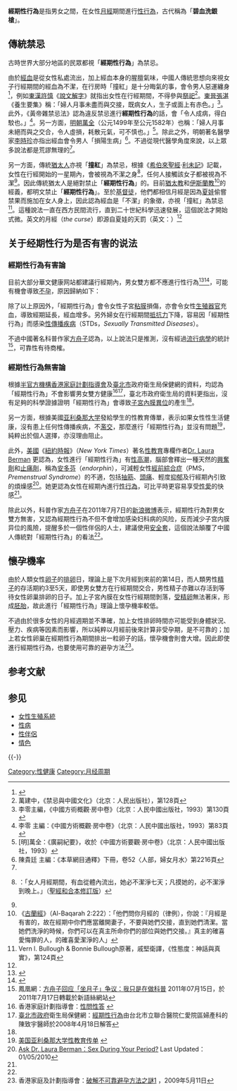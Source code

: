 {{original research|time=2018-11-26T05:08:34+00:00}}
{{primarysources|time=2018-11-26T05:08:34+00:00}}
'''經期性行為'''是指男女之間，在女性[[月經|月經]]期間進行[[性行為|性行為]]，古代稱為「'''碧血洗銀槍'''」。

== 傳統禁忌 ==
古時世界大部分地區的民眾都視「'''經期性行為'''」為禁忌。

由於[[經血|經血]]是從女性私處流出，加上經血本身的腥膻氣味，中國人傳統思想向來視女子行經期間的經血為不潔，在行房時「撞紅」是十分晦氣的事，會令男人惡運纏身<ref name="east">{{Cite web|title=正視性：撞紅行房的誤解|url=http://orientaldaily.on.cc/cnt/adult/20100319/00290_004.html|access-date=2021-08-23|work=東方日報|archive-date=2019-09-09|archive-url=https://web.archive.org/web/20190909194357/http://orientaldaily.on.cc/cnt/adult/20100319/00290_004.html|dead-url=no}}</ref>，例如[[東漢|東漢]][[許慎|許慎]]《[[說文解字|說文解字]]》就指出女性在行經期間，不得參與[[祭祀|祭祀]]<ref>萬建中，《禁忌與中國文化》（北京：人民出版社），第128頁</ref>。[[東晉|東晉]][[張湛|張湛]]《養生要集》稱：「婦人月事未盡而與交接，既病女人，生子或面上有赤色。」<ref >李零主編，《中國方術概觀‧房中卷》（北京：人民中國出版社，1993）第130頁 </ref>。此外，《黃帝雜禁忌法》認為違反禁忌進行'''經期性行為'''的話，會「令人成病，得白駮也。」<ref >李零 主編：《中國方術概觀‧房中卷》（北京：人民中國出版社，1993）第83頁 </ref>。另一方面，[[明朝|明朝]][[萬密齋|萬全]]（公元1499年至公元1582年）也稱：「婦人月事未絕而與之交合，令人虛損，耗散元氣，可不慎也。」<ref>[明]萬全：《廣嗣紀要》，收於《中國方術要觀‧房中卷》（北京：人民中國出版社，1993）</ref>。除此之外，明朝著名醫學家[[李時珍|李時珍]]亦指出經血會令男人「損陽生病」<ref>陳貴廷 主編：《本草網目通釋》下冊，卷52〈人部，婦女月水〉第2216頁</ref>。不過從現代醫學角度來說，以上眾多說法都是荒謬無理的<ref name="east" />。

另一方面，傳統[[猶太人|猶太人]]亦視「'''撞紅'''」為禁忌，根據《[[希伯來聖經|希伯來聖經]]‧[[利未記|利未記]]》記載，女性在行經開始的一星期內，會被視為不潔之身<ref name="bible">{{Bible|利未記|15|19}}：「女人月經期間，有血從體內流出，她必不潔淨七天；凡摸她的，必不潔淨到晚上。」（[[聖經|聖經]][[和合本修訂版|和合本修訂版]]）</ref>，任何人接觸該女子都被視為不潔<ref name="bible" />。因此傳統猶太人是絕對禁止「'''經期性行為'''」的。目前[[猶太教|猶太教]]和[[伊斯蘭教|伊斯蘭教]]<ref>《[[古蘭經|古蘭經]]》（Al-Baqarah 2:222）：「他們問你月經的（律例），你說：『月經是有害的，故在經期中你們應當離開妻子，不要與她們交接，直到她們清潔。當她們洗淨的時候，你們可以在真主所命你們的部位與她們交接。』真主的確喜愛悔罪的人，的確喜愛潔淨的人」</ref>的經義，都明文禁止「'''經期性行為'''」。至於[[基督徒|基督徒]]，他們都相信月經是因為[[夏娃|夏娃]]偷嘗禁果而施加在女人身上，因此認為經血是「不潔」的象徵，亦視「撞紅」為禁忌<ref name="bleed">Vern l. Bullough & Bonnie Bullough原著，戚堅衛譯，《性態度：神話與真實》，第124頁</ref>。這種說法一直在西方民間流行，直到二十世紀科學迅速發展，這個說法才開始式微。英文的月經（''the curse''）即源自夏娃的天罰（英文：{{lang|en|the curse of Eve}}）<ref name="bleed" />

== 关于经期性行为是否有害的说法 ==
=== 經期性行為有害論 ===
目前大部分華文健康网站都建議行經期內，男女雙方都不應進行性行為<ref>{{Cite web|title=新婚之夜“撞红”怎么办|url=https://health.sohu.com/20041229/n223678168.shtml|access-date=2021-08-23|work=搜狐健康|archive-date=2021-08-23|archive-url=https://web.archive.org/web/20210823055554/https://health.sohu.com/20041229/n223678168.shtml|dead-url=no}}</ref><ref>{{Cite web|title=月經期間發生性行為會懷孕嗎？|url=http://big5.ycwb.com/health/2011-03/15/content_3381743.htm|access-date=2021-08-23|date=2011-03-15|work=金羊網|archive-url=https://web.archive.org/web/20160310023927/http://big5.ycwb.com/health/2011-03/15/content_3381743.htm|archive-date=2016-03-10}}</ref>，可能有機會導致[[不孕|不孕]]，原因歸納如下：

{{cquote|
# 女士行經期間交合，脫落在[[子宮|子宮]]腔的內膜碎塊，會隨著女士達到[[性高潮|性高潮]]，被收縮的子宮帶到[[輸卵管|輸卵管]]，甚至進入腹腔、盤腔。這些內膜碎塊可能導致[[子宮內膜異位|子宮內膜異位]]，引致輸卵管與子宮，盆腔黏連，也可能令[[卵巢|卵巢]]表面變得肥厚，發生血液貯留，既影響[[排卵|排卵]]，也破壞正常的卵子的發育成長。
# 容易患上子宮內膜炎、急性附件炎及盆腔腹膜炎：由於經血是病菌繁殖的溫床，行經期間交合，會將陰道口與肛門之間的部位（即[[女陰|外陰]]及[[會陰|會陰]]）的[[病原體|病原體]]帶入陰道、子宮頸甚至子宮。病原體會導致婦女出現發燒和腹痛等病徵。此外，病原體也有機會通過子宮內膜的[[淋巴管|淋巴管]]感染盆腔部位（盆腔腹膜炎）。除此之外，病原體亦會同時感染輸卵管及卵巢（急性附件炎），導致輸卵管閉塞，男性精子不能通過。
# 引致免疫性不育、不孕症：進行經期性行為時，男性精子可能在子宮內破損的地方進入血液，而令女性[[免疫系統|免疫系統]]產生抗精子抗體。 }}

除了以上原因外，「經期性行為」會令女性子宮[[粘膜|粘膜]]損傷，亦會令女性[[生殖器官|生殖器官]]充血，導致經期延長，經血增多。另外婦女在行經期間[[抵抗力|抵抗力]]下降，容易因「經期性行為」而感染[[性傳播疾病|性傳播疾病]]（STDs，''Sexually Transmitted Diseases''）。

不過中國著名科普作家[[方舟子|方舟子]]認為，以上說法只是推測，沒有經過[[流行病學|流行病學]]的統計<ref name="photox">鳳凰網：[http://www.xys.org/xys/netters/Fang-Zhouzi/interview/fenghuang3.txt 方舟子回应「坐月子」争议：我只是在做科普] {{Wayback|url=http://www.xys.org/xys/netters/Fang-Zhouzi/interview/fenghuang3.txt |date=20140209002143 }}2011年07月15日，於2011年7月17日轉載於新語絲網站</ref>，可靠性有待商榷。

=== 經期性行為無害論 ===

根據[[半官方機構|半官方機構]][[香港家庭計劃指導會|香港家庭計劃指導會]]及[[臺北市|臺北市]]政府衛生局保健網的資料，均認為「經期性行為」不會影響男女雙方健康<ref>香港家庭計劃指導會：[http://www.famplan.org.hk/sexedu/B5/faq/cat05.asp 性問性答] {{Wayback|url=http://www.famplan.org.hk/sexedu/B5/faq/cat05.asp|date=20100527050054}}</ref><ref name="taiwan">[[臺北市政府|臺北市政府]]衛生局保健網：[http://www.healthcity.net.tw/med_qa/med_qa_content.asp?ask_id=24494 經期性行為]{{dead link|date=2018年4月|bot=InternetArchiveBot|fix-attempted=yes}}由台北市立聯合醫院仁愛院區婦產科的陳致宇醫師於2008年4月18日解答</ref>，臺北市政府衛生局的資料更指出，沒有足夠的科學證據證明「經期性行為」會導致[[子宮內膜異位|子宮內膜異位]]的產生<ref name="taiwan" />。

另一方面，根據美國[[亚利桑那大学|亚利桑那大学]]發給學生的性教育傳單，表示如果女性性生活健康，沒有患上任何性傳播疾病，不[[濫交|濫交]]，那麼進行「經期性行為」並沒有問題<ref>[http://www.health.arizona.edu/health_topics/sexual_health/sextalk/2007/sextalk.02.12.07.pdf 美国亚利桑那大学性教育传单] {{webarchive|url=https://web.archive.org/web/20120106020010/http://www.health.arizona.edu/health_topics/sexual_health/sextalk/2007/sextalk.02.12.07.pdf|date=2012-01-06}}</ref>，純粹出於個人選擇，亦沒理由阻止。

此外，[[美國|美國]]《[[紐約時報|紐約時報]]》（''New York Times''）著名[[性教育|性教育]]專欄作者[http://en.wikipedia.org/wiki/Laura_Berman Dr. Laura Berman] {{Wayback|url=http://en.wikipedia.org/wiki/Laura_Berman |date=20200822004659 }}更認為，女性進行「經期性行為」有[[性高潮|性高潮]]，腦部會釋出一種天然的[[興奮劑|興奮劑]]和[[止痛劑|止痛劑]]，稱為[[安多芬|安多芬]]（''endorphin''），可減輕女性[[經前綜合症|經前綜合症]]（PMS，''Premenstrual Syndrome''）的不適，包括[[抽筋|抽筋]]、[[頭痛|頭痛]]、輕度[[抑郁|抑郁]]及行經期內引致的煩燥感<ref name="happy">[http://www.everydayhealth.com/sexual-health/101/specialist/berman/sex-during-period.aspx Ask Dr. Laura Berman：Sex During Your Period?] {{Wayback|url=http://www.everydayhealth.com/sexual-health/101/specialist/berman/sex-during-period.aspx |date=20160217110755 }}Last Updated：01/05/2010</ref>。她更認為女性在經期內進行[[性行為|性行為]]，可比平時更容易享受[[性愛|性愛]]的快感<ref name="happy" />。

除此以外，科普作家[[方舟子|方舟子]]在2011年7月7日的[[新浪微博|新浪微博]]表示，經期性行為對男女雙方無害，又認為經期性行為不但不會增加感染妇科病的风险，反而減少子宫内膜异位的風險，提醒多於一個性伴侶的人士，建議使用[[安全套|安全套]]，這個說法顛覆了中國人傳統對「經期性行為」的看法<ref name="photox" />。

== 懷孕機率 ==
由於人類女性[[卵子|卵子]]的[[排卵|排卵]]日，理論上是下次月經到來前的第14日，而人類男性[[精子|精子]]的存活期約3至5天，即使男女雙方在行經期間交合，男性精子亦難以存活到等待女性卵巢排卵的日子。加上子宮內膜在女性行經期間剝落，[[受精卵|受精卵]]無法著床，形成[[胚胎|胚胎]]，故此進行「經期性行為」理論上懷孕機率較低。

不過由於很多女性的月經週期並不準確，加上女性排卵時間亦可能受到身體狀況、壓力、疾病等因素而影響，所以純粹以月經前後來計算非受孕期，是不可靠的；加上若女性卵巢在經期性行為期間排出一粒卵子的話，懷孕機會則會大增。因此即使進行經期性行為，也要使用可靠的避孕方法<ref>香港家庭及計劃指導會：[http://www.famplan.org.hk/sexedu/b5/classroom/Classroom_details.asp?clID=166 破解不可靠避孕方法之謎1] {{Wayback|url=http://www.famplan.org.hk/sexedu/b5/classroom/Classroom_details.asp?clID=166|date=20100201050729}}，2009年5月11日</ref>。

== 参考文献 ==
{{Reflist|2}}

== 参见 ==
* [[女性生殖系統|女性生殖系統]]
* [[性病|性病]]
* [[性伴侶|性伴侶]]
* [[情色|情色]]

{{-}}
{{性}}

[[Category:性健康|Category:性健康]]
[[Category:月经周期|Category:月经周期]]